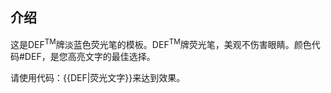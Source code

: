 ==介绍==

这是DEF<sup>TM</sup>牌淡蓝色荧光笔的模板。DEF<sup>TM</sup>牌荧光笔，美观不伤害眼睛。颜色代码#DEF，是您高亮文字的最佳选择。

请使用代码：<nowiki>{{DEF|</nowiki>荧光文字<nowiki>}}</nowiki>来达到效果。

{{user:bluedeck/haystack/highlighter/series}}
